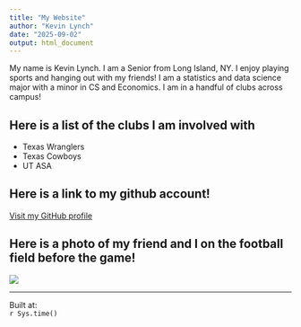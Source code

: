 ```yaml
---
title: "My Website"
author: "Kevin Lynch"
date: "2025-09-02"
output: html_document
---
```


My name is Kevin Lynch. I am a Senior from Long Island, NY. I enjoy playing sports and hanging out with my friends! I am a statistics and data science major with a minor in CS and Economics. I am in a handful of clubs across campus!

## Here is a list of the clubs I am involved with
- Texas Wranglers
- Texas Cowboys
- UT ASA

## Here is a link to my github account!
[Visit my GitHub profile](https://github.com/kdlynch5)


## Here is a photo of my friend and I on the football field before the game!
![](IMG_0551.JPG)

---
Built at:  
`r Sys.time()`

